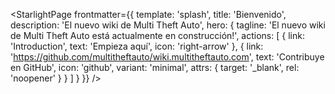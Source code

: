 
<StarlightPage frontmatter={{
    template: 'splash',
    title: 'Bienvenido',
    description: 'El nuevo wiki de Multi Theft Auto',
    hero: {
        tagline: 'El nuevo wiki de Multi Theft Auto está actualmente en construcción!',
        actions: [
            {
                link: 'Introduction',
                text: 'Empieza aquí',
                icon: 'right-arrow'
            },
            {
                link: 'https://github.com/multitheftauto/wiki.multitheftauto.com',
                text: 'Contribuye en GitHub',
                icon: 'github',
                variant: 'minimal',
                attrs: {
                    target: '_blank',
                    rel: 'noopener'
                }
            }
        ]
    }
}} />
